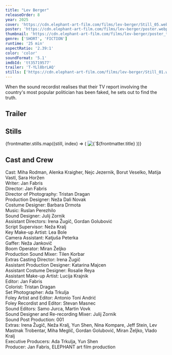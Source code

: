 ```yaml
---
title: "Lev Berger"
releaseOrder: 8
year: 2025
cover: 'https://cdn.elephant-art-film.com/films/lev-berger/Still_05.webp'
poster: 'https://cdn.elephant-art-film.com/films/lev-berger/poster.webp'
thumbnail: 'https://cdn.elephant-art-film.com/films/lev-berger/poster_thumb.webp'
genre: ['SHORT', 'FICTION']
runtime: '25 min'
aspectRatio: '2.39:1'
color: 'color'
soundFormat: '5.1'
imdbId: 'tt35719577'
trailer: 'T-YLl8brLAQ'
stills: ['https://cdn.elephant-art-film.com/films/lev-berger/Still_01.webp','https://cdn.elephant-art-film.com/films/lev-berger/Still_02.webp', 'https://cdn.elephant-art-film.com/films/lev-berger/Still_03.webp','https://cdn.elephant-art-film.com/films/lev-berger/Still_04.webp','https://cdn.elephant-art-film.com/films/lev-berger/Still_05.webp','https://cdn.elephant-art-film.com/films/lev-berger/Still_06.webp','https://cdn.elephant-art-film.com/films/lev-berger/Still_07.webp','https://cdn.elephant-art-film.com/films/lev-berger/Still_08.webp','https://cdn.elephant-art-film.com/films/lev-berger/Still_09.webp']
---
```



When the sound recordist realises that their TV report involving the country's most popular politician has been faked, he sets out to find the truth.

## Trailer

<YouTube id={frontmatter.trailer} class="md:mx-24 xl:mx-12 my-6" />

## Stills

<div class="grid grid-cols-1 sm:grid-cols-2 lg:grid-cols-3 gap-2">
    {frontmatter.stills.map((still, index) => (
        <img src={still} alt={`${frontmatter.title} - Still ${index}`} class="!my-0" />
    ))}
</div>


## Cast and Crew

<span class="font-light">Cast:</span> <span class="font-medium">Miha Rodman, Alenka Kraigher, Nejc Jezernik, Borut Veselko, Matija Vastl, Sara Horžen</span>  
<span class="font-light">Writer:</span> <span class="font-medium">Jan Fabris</span>  
<span class="font-light">Director:</span> <span class="font-medium">Jan Fabris</span>  
<span class="font-light">Director of Photography:</span> <span class="font-medium">Tristan Dragan</span>  
<span class="font-light">Production Designer:</span> <span class="font-medium">Neža Dali Novak</span>  
<span class="font-light">Costume Designer:</span> <span class="font-medium">Barbara Drmota</span>  
<span class="font-light">Music:</span> <span class="font-medium">Ruslan Perezhilo</span>  
<span class="font-light">Sound Designer:</span> <span class="font-medium">Julij Zornik</span>  
<span class="font-light">Assistant Directors:</span> <span class="font-medium">Irena Žugič, Gordan Golubović</span>  
<span class="font-light">Script Supervisor:</span> <span class="font-medium">Neža Kralj</span>  
<span class="font-light">Key Make-up Artist:</span> <span class="font-medium">Lea Bole</span>  
<span class="font-light">Camera Assistant:</span> <span class="font-medium">Katjuša Peterka</span>  
<span class="font-light">Gaffer:</span> <span class="font-medium">Neža Jankovič</span>  
<span class="font-light">Boom Operator:</span> <span class="font-medium">Miran Željko</span>  
<span class="font-light">Production Sound Mixer:</span> <span class="font-medium">Tilen Korbar</span>  
<span class="font-light">Extras Casting Director:</span> <span class="font-medium">Irena Žugič</span>  
<span class="font-light">Assistant Production Designer:</span> <span class="font-medium">Katarina Majcen</span>  
<span class="font-light">Assistant Costume Designer:</span> <span class="font-medium">Rosalie Reya</span>  
<span class="font-light">Assistant Make-up Artist:</span> <span class="font-medium">Lucija Krajnik</span>  
<span class="font-light">Editor:</span> <span class="font-medium">Jan Fabris</span>  
<span class="font-light">Colorist:</span> <span class="font-medium">Tristan Dragan</span>  
<span class="font-light">Set Photographer:</span> <span class="font-medium">Ada Trkulja</span>  
<span class="font-light">Foley Artist and Editor:</span> <span class="font-medium">Antonio Toni Andrić</span>  
<span class="font-light">Foley Recordist and Editor:</span> <span class="font-medium">Stevan Masnec</span>  
<span class="font-light">Sound Editors:</span> <span class="font-medium">Samo Jurca, Martin Vovk</span>  
<span class="font-light">Sound Designer and Re-recording Mixer:</span> <span class="font-medium">Julij Zornik</span>  
<span class="font-light">Sound Post Production:</span> <span class="font-medium">001</span>  
<span class="font-light">Extras:</span> <span class="font-medium">Irena Žugič, Neža Kralj, Yun Shen, Nina Kompare, Jeff Stein, Lev Mastnak Trobentar, Miha Meglič, Gordan Golubović, Miran Željko, Vlado Kralj</span>  
<span class="font-light">Executive Producers:</span> <span class="font-medium">Ada Trkulja, Yun Shen</span>  
<span class="font-light">Producer:</span> <span class="font-medium">Jan Fabris, ELEPHANT art film production</span>
